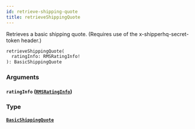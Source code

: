 ```yaml
---
id: retrieve-shipping-quote
title: retrieveShippingQuote
---
```


Retrieves a basic shipping quote.
(Requires use of the x-shipperhq-secret-token header.)

```graphql
retrieveShippingQuote(
  ratingInfo: RMSRatingInfo!
): BasicShippingQuote

```

### Arguments

#### `ratingInfo` ([`RMSRatingInfo`](../../rate-manager-service/inputs/rmsrating-info))

### Type

#### [`BasicShippingQuote`](../../rate-manager-service/objects/basic-shipping-quote)
